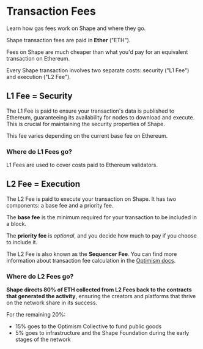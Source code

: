 
# Transaction Fees

Learn how gas fees work on Shape and where they go.

Shape transaction fees are paid in **Ether** ("ETH").

Fees on Shape are much cheaper than what you'd pay for an equivalent transaction on Ethereum.

Every Shape transaction involves two separate costs: security ("L1 Fee") and execution ("L2 Fee").

## L1 Fee = Security

The L1 Fee is paid to ensure your transaction's data is published to Ethereum, guaranteeing its availability for nodes to download and execute. This is crucial for maintaining the security properties of Shape.

This fee varies depending on the current base fee on Ethereum.

### Where do L1 Fees go?

L1 Fees are used to cover costs paid to Ethereum validators.

## L2 Fee = Execution

The L2 Fee is paid to execute your transaction on Shape. It has two components: a base fee and a priority fee.

The **base fee** is the minimum required for your transaction to be included in a block.

The **priority fee** is _optional_, and you decide how much to pay if you choose to include it.

<TransactionFeesCallout />

The L2 Fee is also known as the **Sequencer Fee**. You can find more information about transaction fee calculation in the [Optimism docs](https://docs.optimism.io/stack/transactions/fees).

### Where do L2 Fees go?

**Shape directs 80% of ETH collected from L2 Fees back to the contracts that generated the activity**, ensuring the creators and platforms that thrive on the network share in its success.

<GasbackCallout />

For the remaining 20%:

- 15% goes to the Optimism Collective to fund public goods
- 5% goes to infrastructure and the Shape Foundation during the early stages of the network
